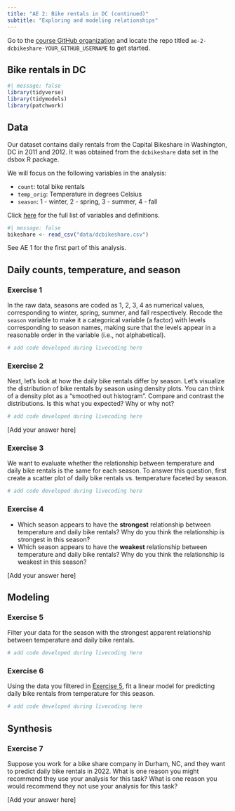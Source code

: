 ```yaml
---
title: "AE 2: Bike rentals in DC (continued)"
subtitle: "Exploring and modeling relationships"
---
```


::: callout-important
Go to the [course GitHub organization](https://github.com/sta210-s22) and locate the repo titled `ae-2-dcbikeshare-YOUR_GITHUB_USERNAME` to get started.
:::

## Bike rentals in DC

```r
#| message: false
library(tidyverse)
library(tidymodels)
library(patchwork)
```

## Data

Our dataset contains daily rentals from the Capital Bikeshare in Washington, DC in 2011 and 2012.
It was obtained from the `dcbikeshare` data set in the dsbox R package.

We will focus on the following variables in the analysis:

-   `count`: total bike rentals
-   `temp_orig`: Temperature in degrees Celsius
-   `season`: 1 - winter, 2 - spring, 3 - summer, 4 - fall

Click [here](https://rstudio-education.github.io/dsbox/reference/dcbikeshare.html) for the full list of variables and definitions.

```r
#| message: false
bikeshare <- read_csv("data/dcbikeshare.csv")
```

See AE 1 for the first part of this analysis.

## Daily counts, temperature, and season

### Exercise 1

In the raw data, seasons are coded as 1, 2, 3, 4 as numerical values, corresponding to winter, spring, summer, and fall respectively.
Recode the `season` variable to make it a categorical variable (a factor) with levels corresponding to season names, making sure that the levels appear in a reasonable order in the variable (i.e., not alphabetical).

```r
# add code developed during livecoding here
```

### Exercise 2

Next, let's look at how the daily bike rentals differ by season.
Let's visualize the distribution of bike rentals by season using density plots.
You can think of a density plot as a "smoothed out histogram".
Compare and contrast the distributions.
Is this what you expected?
Why or why not?

```r
# add code developed during livecoding here
```

\[Add your answer here\]

### Exercise 3

We want to evaluate whether the relationship between temperature and daily bike rentals is the same for each season.
To answer this question, first create a scatter plot of daily bike rentals vs. temperature faceted by season.

```r
# add code developed during livecoding here
```

### Exercise 4

-   Which season appears to have the **strongest** relationship between temperature and daily bike rentals? Why do you think the relationship is strongest in this season?
-   Which season appears to have the **weakest** relationship between temperature and daily bike rentals? Why do you think the relationship is weakest in this season?

\[Add your answer here\]

## Modeling

### Exercise 5

Filter your data for the season with the strongest apparent relationship between temperature and daily bike rentals.

```r
# add code developed during livecoding here
```

### Exercise 6

Using the data you filtered in [Exercise 5], fit a linear model for predicting daily bike rentals from temperature for this season.

```r
# add code developed during livecoding here
```

## Synthesis

### Exercise 7

Suppose you work for a bike share company in Durham, NC, and they want to predict daily bike rentals in 2022.
What is one reason you might recommend they use your analysis for this task?
What is one reason you would recommend they not use your analysis for this task?

\[Add your answer here\]
